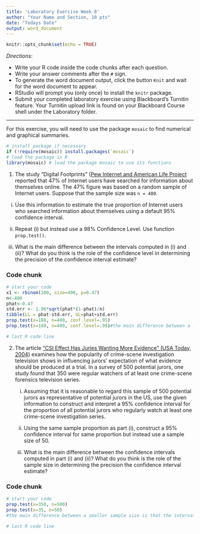 ```yaml
---
title: 'Laboratory Exercise Week 8'
author: "Your Name and Section, 10 pts"
date: "Todays Date"
output: word_document
---
```


```r
knitr::opts_chunk$set(echo = TRUE)
```

*Directions*: 

* Write your R code inside the code chunks after each question.
* Write your answer comments after the `#` sign.
* To generate the word document output, click the button `Knit` and wait for the word document to appear.
* RStudio will prompt you (only once) to install the `knitr` package.
* Submit your completed laboratory exercise using Blackboard's Turnitin feature. Your Turnitin upload link is found on your Blackboard Course shell under the Laboratory folder.

***

For this exercise, you will need to use the package `mosaic` to find numerical and graphical summaries.


```r
# install package if necessary
if (!require(mosaic)) install.packages(`mosaic`)
# load the package in R
library(mosaic) # load the package mosaic to use its functions
```


1. The study "Digital Footprints" ([Pew Internet and American Life Project]("Digital Footprints" (Pew Internet and American Life Project)) reported that 47\% of Internet users have searched for information about themselves online. The 47\% figure was based on a random sample of Internet users. Suppose that the sample size was `n = 400`.  

  i) Use this information to estimate the true proportion of Internet users who searched information about themselves using a default 95\% confidence interval.    
  
  ii) Repeat (i) but instead use a 98\% Confidence Level. Use function `prop.test()`.  
  
  iii) What is the main difference between the intervals computed in (i) and (ii)? What do you think is the role of the confidence level in determining the precision of the confidence interval estimate?  
  
  
### Code chunk
```r
# start your code
x1 <- rbinom(100, size=400, p=0.47)
n<-400
phat<-0.47
std.err <- 1.96*sqrt(phat*(1-phat)/n)
tibble(LL = phat-std.err, UL=phat+std.err)
prop.test(x=188, n=400, conf.level=.95)
prop.test(x=188, n=400, conf.level=.98)#the main difference between a .95 and a .98 confidence interval is the range. The role of the confidence level is to determine from which values are acceptible.

# last R code line
```
  
2. The article ["CSI Effect Has Juries Wanting More Evidence" (USA Today, 2004)](https://usatoday30.usatoday.com/news/nation/2004-08-05-csi-effect_x.htm) examines how the popularity of crime-scene investigation television shows in influencing jurors' expectation of what evidence should be produced at a trial. In a survey of 500 potential jurors, one study found that 350 were regular watchers of at least one crime-scene forensics television series.  
 
    i) Assuming that it is reasonable to regard this sample of 500 potential jurors as representative of potential jurors in the US, use the given information to construct and interpret a 95\% confidence interval for the proportion of all potential jurors who regularly watch at least one crime-scene investigation series.  
    
    ii) Using the same sample proportion as part (i), construct a 95\% confidence interval for same proportion but instead use a sample size of 50.   
    
    iii) What is the main difference between the confidence intervals computed in part (i) and (ii)? What do you think is the role of the sample size in determining the precision the confidence interval estimate?
    
### Code chunk
```r
# start your code
prop.test(x=350, n=500)
prop.test(x=35, n=50)
#the main difference between a smaller sample size is that the intervals are much bigger. This would indicate that the larger the sample size, the more sure the results reflect the population

# last R code line
```
  
